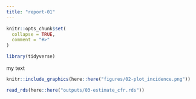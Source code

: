 ```yaml
---
title: "report-01"
---
```


```r
knitr::opts_chunk$set(
  collapse = TRUE,
  comment = "#>"
)
```

```r
library(tidyverse)
```

my text

```r
knitr::include_graphics(here::here("figures/02-plot_incidence.png"))
```

```r
read_rds(here::here("outputs/03-estimate_cfr.rds"))
```


